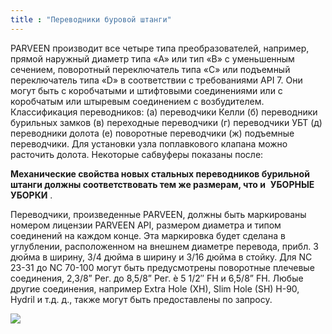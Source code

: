 ```yaml
---
title : "Переводники буровой штанги"
---
```


PARVEEN производит все четыре типа преобразователей, например, прямой наружный диаметр типа «A» или тип «B» с уменьшенным сечением, поворотный переключатель типа «C» или подъемный переключатель типа «D» в соответствии с требованиями API 7. Они могут быть с коробчатыми и штифтовыми соединениями или с коробчатым или штыревым соединением с возбудителем. Классификация переводников: (а) переводчики Келли (б) переводники бурильных замков (в) переходные переводчики (г) переводчики УБТ (д) переводники долота (е) поворотные переводчики (ж) подъемные переводчики. Для установки узла поплавкового клапана можно расточить долота. Некоторые сабвуферы показаны после:

**Механические свойства новых стальных переводников бурильной штанги должны соответствовать тем же размерам, что и**  **УБОРНЫЕ УБОРКИ** .

Переводчики, произведенные PARVEEN, должны быть маркированы номером лицензии PARVEEN API, размером диаметра и типом соединений на каждом конце. Эта маркировка будет сделана в углублении, расположенном на внешнем диаметре перевода, прибл. 3 дюйма в ширину, 3/4 дюйма в ширину и 3/16 дюйма в стойку. Для NC 23-31 до NC 70-100 могут быть предусмотрены поворотные плечевые соединения, 2,3/8” Рег. до 8,5/8” Рег. è 5 1/2″ FH и 6,5/8” FH. Любые другие соединения, например Extra Hole (XH), Slim Hole (SH) H-90, Hydril и т.д. д., также могут быть предоставлены по запросу.

<img src="./drill-stem-subs.png" />